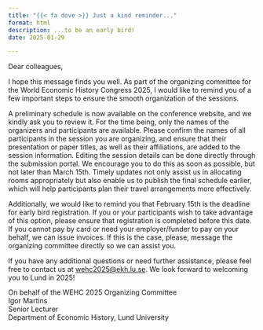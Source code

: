 ```yaml
---
title: "{{< fa dove >}} Just a kind reminder..."
format: html
description: ...to be an early bird!
date: 2025-01-29

---
```


Dear colleagues,

I hope this message finds you well. As part of the organizing committee for the World Economic History Congress 2025, I would like to remind you of a few important steps to ensure the smooth organization of the sessions.

A preliminary schedule is now available on the conference website, and we kindly ask you to review it. For the time being, only the names of the organizers and participants are available. Please confirm the names of all participants in the session you are organizing, and ensure that their presentation or paper titles, as well as their affiliations, are added to the session information. Editing the session details can be done directly through the submission portal. We encourage you to do this as soon as possible, but not later than March 15th. Timely updates not only assist us in allocating rooms appropriately but also enable us to publish the final schedule earlier, which will help participants plan their travel arrangements more effectively.

Additionally, we would like to remind you that February 15th is the deadline for early bird registration. If you or your participants wish to take advantage of this option, please ensure that registration is completed before this date. If you cannot pay by card or need your employer/funder to pay on your behalf, we can issue invoices. If this is the case, please, message the organizing committee directly so we can assist you.

If you have any additional questions or need further assistance, please feel free to contact us at [wehc2025@ekh.lu.se](mailto:wehc2025@ekh.lu.se). We look forward to welcoming you to Lund in 2025!

<div style="line-height:1.2;">
On behalf of the WEHC 2025 Organizing Committee<br>
Igor Martins<br>
Senior Lecturer<br>
Department of Economic History, Lund University
</div>
